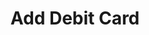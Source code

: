 ---
title: "Add Debit Card"
api: "POST /billing/add-card"
description: "Assign a new delivery in the system"
---
